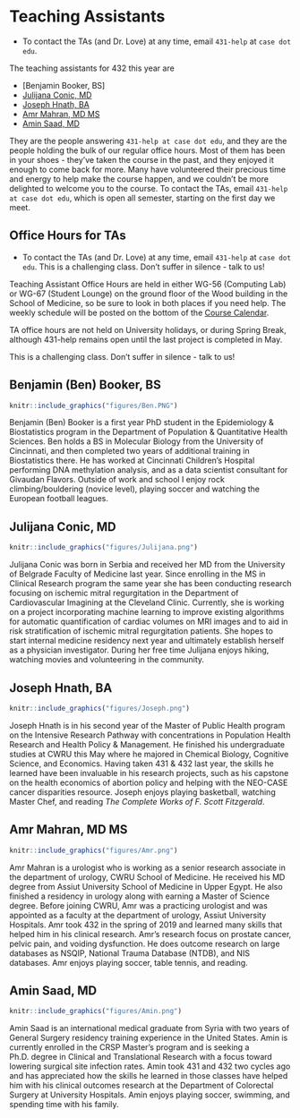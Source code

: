 # Teaching Assistants

- To contact the TAs (and Dr. Love) at any time, email `431-help` at `case dot edu`.

The teaching assistants for 432 this year are 

- [Benjamin Booker, BS]
- [Julijana Conic, MD]
- [Joseph Hnath, BA]
- [Amr Mahran, MD MS]
- [Amin Saad, MD]

They are the people answering `431-help at case dot edu`, and they are the people holding the bulk of our regular office hours. Most of them has been in your shoes - they've taken the course in the past, and they enjoyed it enough to come back for more. Many have volunteered their precious time and energy to help make the course happen, and we couldn't be more delighted to welcome you to the course. To contact the TAs, email `431-help at case dot edu`, which is open all semester, starting on the first day we meet.

## Office Hours for TAs

- To contact the TAs (and Dr. Love) at any time, email `431-help` at `case dot edu`. This is a challenging class. Don't suffer in silence - talk to us!

Teaching Assistant Office Hours are held in either WG-56 (Computing Lab) or WG-67 (Student Lounge) on the ground floor of the Wood building in the School of Medicine, so be sure to look in both places if you need help. The weekly schedule will be posted on the bottom of the [Course Calendar](https://github.com/THOMASELOVE/2020-432/blob/master/calendar.md). 

TA office hours are not held on University holidays, or during Spring Break, although 431-help remains open until the last project is completed in May. 

This is a challenging class. Don't suffer in silence - talk to us!

## Benjamin (Ben) Booker, BS

```r
knitr::include_graphics("figures/Ben.PNG")
```

Benjamin (Ben) Booker is a first year PhD student in the Epidemiology & Biostatistics program in the Department of Population & Quantitative Health Sciences. Ben holds a BS in Molecular Biology from the University of Cincinnati, and then completed two years of additional training in Biostatistics there. He has worked at Cincinnati Children's Hospital performing DNA methylation analysis, and as a data scientist consultant for Givaudan Flavors. Outside of work and school I enjoy rock climbing/bouldering (novice level), playing soccer and watching the European football leagues. 

## Julijana Conic, MD

```r
knitr::include_graphics("figures/Julijana.png")
```

Julijana Conic was born in Serbia and received her MD from the University of Belgrade Faculty of Medicine last year. Since enrolling in the MS in Clinical Research program the same year she has been conducting research focusing on ischemic mitral regurgitation in the Department of Cardiovascular Imagining at the Cleveland Clinic. Currently, she is working on a project incorporating machine learning to improve existing algorithms for automatic quantification of cardiac volumes on MRI images and to aid in risk stratification of ischemic mitral regurgitation patients. She hopes to start internal medicine residency next year and ultimately establish herself as a physician investigator. During her free time Julijana enjoys hiking, watching movies and volunteering in the community. 

## Joseph Hnath, BA

```r
knitr::include_graphics("figures/Joseph.png")
```

Joseph Hnath is in his second year of the Master of Public Health program on the Intensive Research Pathway with concentrations in Population Health Research and Health Policy & Management. He finished his undergraduate studies at CWRU this May where he majored in Chemical Biology, Cognitive Science, and Economics. Having taken 431 & 432 last year, the skills he learned have been invaluable in his research projects, such as his capstone on the health economics of abortion policy and helping with the NEO-CASE cancer disparities resource. Joseph enjoys playing basketball, watching Master Chef, and reading *The Complete Works of F. Scott Fitzgerald*.

## Amr Mahran, MD MS

```r
knitr::include_graphics("figures/Amr.png")
```

Amr Mahran is a urologist who is working as a senior research associate in the department of urology, CWRU School of Medicine. He received his MD degree from Assiut University School of Medicine in Upper Egypt. He also finished a residency in urology along with earning a Master of Science degree. Before joining CWRU, Amr was a practicing urologist and was appointed as a faculty at the department of urology, Assiut University Hospitals. Amr took 432 in the spring of 2019 and learned many skills that helped him in his clinical research. Amr's research focus on prostate cancer, pelvic pain, and voiding dysfunction. He does outcome research on large databases as NSQIP, National Trauma Database (NTDB), and NIS databases. Amr enjoys playing soccer, table tennis, and reading.

## Amin Saad, MD

```r
knitr::include_graphics("figures/Amin.png")
```

Amin Saad is an international medical graduate from Syria with two years of General Surgery residency training experience in the United States. Amin is currently enrolled in the CRSP Master's program and is seeking a Ph.D. degree in Clinical and Translational Research with a focus toward lowering surgical site infection rates. Amin took 431 and 432 two cycles ago and has appreciated how the skills he learned in those classes have helped him with his clinical outcomes research at the Department of Colorectal Surgery at University Hospitals. Amin enjoys playing soccer, swimming, and spending time with his family.
